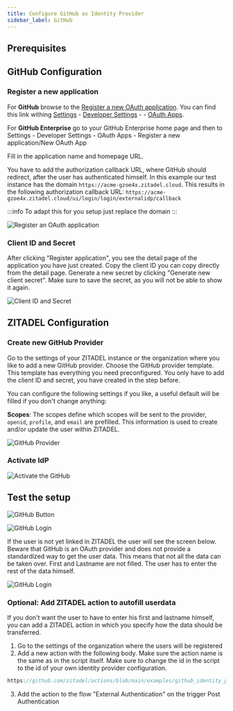 ```yaml
---
title: Configure GitHub as Identity Provider
sidebar_label: GitHub
---
```



<Intro provider="GitHub"/>

<!--
    Docusaurus bug: imported headings are not shown in the content tables
    https://docusaurus.io/docs/markdown-features/react#importing-markdown
 -->
## Prerequisites

<Prerequisites/>

## GitHub Configuration

### Register a new application

For **GitHub** browse to the [Register a new OAuth application](https://github.com/settings/applications/new). You can find this link withing [Settings](https://github.com/settings/profile) - [Developer Settings](https://github.com/settings/apps) - - [OAuth Apps](https://github.com/settings/developers).

For **GitHub Enterprise** go to your GitHub Enterprise home page and then to Settings - Developer Settings - OAuth Apps - Register a new application/New OAuth App

Fill in the application name and homepage URL.

You have to add the authorization callback URL, where GitHub should redirect, after the user has authenticated himself.
In this example our test instance has the domain `https://acme-gzoe4x.zitadel.cloud`.
This results in the following authorization callback URL:
 `https://acme-gzoe4x.zitadel.cloud/ui/login/login/externalidp/callback`

:::info
To adapt this for you setup just replace the domain
:::

![Register an OAuth application](/img/guides/github_oauth_app_registration.png)

### Client ID and Secret

After clicking "Register application", you see the detail page of the application you have just created.
Copy the client ID you can copy directly from the detail page.
Generate a new secret by clicking "Generate new client secret".
Make sure to save the secret, as you will not be able to show it again.

![Client ID and Secret](/img/guides/github_oauth_client_id_secret.png)

## ZITADEL Configuration

### Create new GitHub Provider

Go to the settings of your ZITADEL instance or the organization where you like to add a new GitHub provider.
Choose the GitHub provider template. This template has everything you need preconfigured. You only have to add the client ID and secret, you have created in the step before.

You can configure the following settings if you like, a useful default will be filled if you don't change anything:

**Scopes**: The scopes define which scopes will be sent to the provider, `openid`, `profile`, and `email` are prefilled.
This information is used to create and/or update the user within ZITADEL.

<GeneralConfigDescription provider_account="GitHub account" />

![GitHub Provider](/img/guides/zitadel_github_create_provider.png)

### Activate IdP

<Activate/>

![Activate the GitHub](/img/guides/zitadel_activate_github.png)

## Test the setup

<TestSetup loginscreen="your GitHub login"/>

![GitHub Button](/img/guides/zitadel_login_github.png)

![GitHub Login](/img/guides/github_login.png)

If the user is not yet linked in ZITADEL the user will see the screen below.
Beware that GitHub is an OAuth provider and does not provide a standardized way to get the user data.
This means that not all the data can be taken over.
First and Lastname are not filled.
The user has to enter the rest of the data himself.

![GitHub Login](/img/guides/zitadel_login_external_not_found_registration.png)

### Optional: Add ZITADEL action to autofill userdata

If you don't want the user to have to enter his first and lastname himself, you can add a ZITADEL action in which you specify how the data should be transferred.

1. Go to the settings of the organization where the users will be registered
2. Add a new action with the following body. Make sure the action name is the same as in the script itself. Make sure to change the id in the script to the id of your own identity provider configuration.

```js reference
https://github.com/zitadel/actions/blob/main/examples/github_identity_provider
```


3. Add the action to the flow "External Authentication" on the trigger Post Authentication

